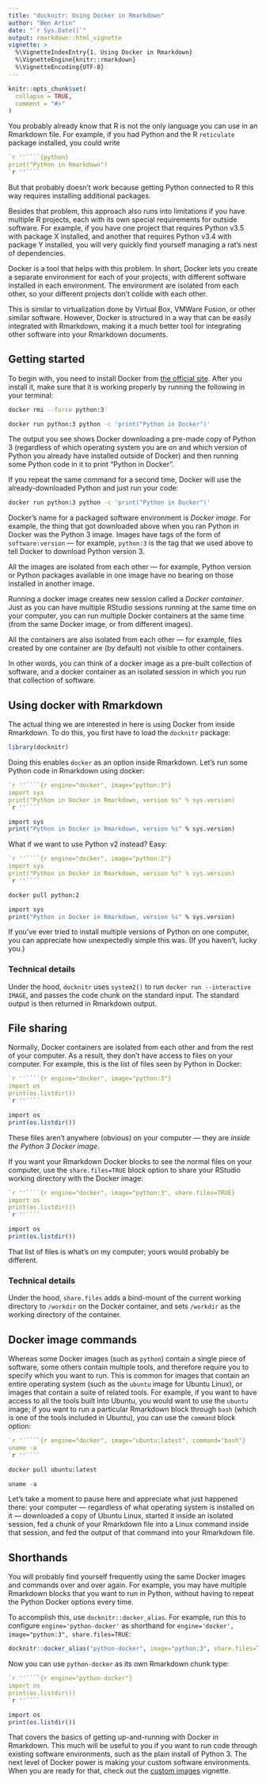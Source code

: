 ```yaml
---
title: "docknitr: Using Docker in Rmarkdown"
author: "Ben Artin"
date: "`r Sys.Date()`"
output: rmarkdown::html_vignette
vignette: >
  %\VignetteIndexEntry{1. Using Docker in Rmarkdown}
  %\VignetteEngine{knitr::rmarkdown}
  %\VignetteEncoding{UTF-8}
---
```


<!--
### IMPORTANT

Do not use the this Rmarkdown file as an example of how to use Docker in R! Look at the vignette instead:

vignette("docknitr", "docknitr")

This source file has all sorts of Rmarkdown-inside-Rmarkdown and Docker-inside-Docker shenanigans that will make your life confusing.
-->

```r
knitr::opts_chunk$set(
  collapse = TRUE,
  comment = "#>"
)
```

You probably already know that R is not the only language you can use in an Rmarkdown file. For example, if you had Python and the R `reticulate` package installed, you could write

````r
`r ''````{python}
print("Python in Rmarkdown")
`r ''````
````

But that probably doesn't work because getting Python connected to R this way requires installing additional packages.

Besides that problem, this approach also runs into limitations if you have multiple R projects, each with its own special requirements for outside software. For example, if you have one project that requires Python v3.5 with package X installed, and another that requires Python v3.4 with package Y installed, you will very quickly find yourself managing a rat's nest of dependencies.

Docker is a tool that helps with this problem. In short, Docker lets you create a separate environment for each of your projects, with different software installed in each environment. The environment are isolated from each other, so your different projects don't collide with each other. 

This is similar to virtualization done by Virtual Box, VMWare Fusion, or other similar software. However, Docker is structured in a way that can be easily integrated with Rmarkdown, making it a much better tool for integrating other software into your Rmarkdown documents.

## Getting started

To begin with, you need to install Docker from [the official site](https://www.docker.com/get-started). After you install it, make sure that it is working properly by running the following in your terminal:

```bash
docker rmi --force python:3
```

```bash
docker run python:3 python -c 'print("Python in Docker")'
```

The output you see shows Docker downloading a pre-made copy of Python 3 (regardless of which operating system you are on and which version of Python you already have installed outside of Docker) and then running some Python code in it to print "Python in Docker".

If you repeat the same command for a second time, Docker will use the already-downloaded Python and just run your code:

```bash
docker run python:3 python -c 'print("Python in Docker")'
```

Docker's name for a packaged software environment is *Docker image*. For example, the thing that got downloaded above when you ran Python in Docker was the Python 3 image. Images have tags of the form of `software:version` — for example, `python:3` is the tag that we used above to tell Docker to download Python version 3. 

All the images are isolated from each other — for example, Python version or Python packages available in one image have no bearing on those installed in another image.

Running a docker image creates new session called a *Docker container*. Just as you can have multiple RStudio sessions running at the same time on your computer, you can run multiple Docker containers at the same time (from the same Docker image, or from different images).

All the containers are also isolated from each other — for example, files created by one container are (by default) not visible to other containers. 

In other words, you can think of a docker image as a pre-built collection of software, and a docker container as an isolated session in which you run that collection of software.

## Using docker with Rmarkdown

The actual thing we are interested in here is using Docker from inside Rmarkdown. To do this, you first have to load the `docknitr` package:

```r
library(docknitr)
```

Doing this enables `docker` as an option inside Rmarkdown. Let's run some Python code in Rmarkdown using docker:

````r
`r ''````{r engine="docker", image="python:3"}
import sys
print("Python in Docker in Rmarkdown, version %s" % sys.version)
`r ''````
````

```r
import sys
print("Python in Docker in Rmarkdown, version %s" % sys.version)
```

What if we want to use Python v2 instead? Easy:

````r
`r ''````{r engine="docker", image="python:2"}
import sys
print("Python in Docker in Rmarkdown, version %s" % sys.version)
`r ''````
````

```bash
docker pull python:2
```

```r
import sys
print("Python in Docker in Rmarkdown, version %s" % sys.version)
```

If you've ever tried to install multiple versions of Python on one computer, you can appreciate how unexpectedly simple this was. (If you haven't, lucky you.)

### Technical details

Under the hood, `docknitr` uses `system2()` to run `docker run --interactive IMAGE`, and passes the code chunk on the standard input. The standard output is then returned in Rmarkdown output.

## File sharing

Normally, Docker containers are isolated from each other and from the rest of your computer. As a result, they don't have access to files on your computer. For example, this is the list of files seen by Python in Docker:

````r
`r ''````{r engine="docker", image="python:3"}
import os
print(os.listdir())
`r ''````
````

```r
import os
print(os.listdir())
```

These files aren't anywhere (obvious) on your computer — they are *inside the Python 3 Docker image*.

If you want your Rmarkdown Docker blocks to see the normal files on your computer, use the `share.files=TRUE` block option to share your RStudio working directory with the Docker image:

````r
`r ''````{r engine="docker", image="python:3", share.files=TRUE}
import os
print(os.listdir())
`r ''````
````

```r
import os
print(os.listdir())
```

That list of files is what's on my computer; yours would probably be different.

### Technical details

Under the hood, `share.files` adds a bind-mount of the current working directory to `/workdir` on the Docker container, and sets `/workdir` as the working directory of the container.

## Docker image commands

Whereas some Docker images (such as `python`) contain a single piece of software, some others contain multiple tools, and therefore require you to specify which you want to run. This is common for images that contain an entire operating system (such as the `ubuntu` image for Ubuntu Linux), or images that contain a suite of related tools. For example, if you want to have access to all the tools built into Ubuntu, you would want to use the `ubuntu` image; if you want to run a particular Rmarkdown block through `bash` (which is one of the tools included in Ubuntu), you can use the `command` block option:

````r
`r ''````{r engine="docker", image="ubuntu:latest", command="bash"}
uname -a
`r ''````
````

```bash
docker pull ubuntu:latest
```

```r
uname -a
```

Let's take a moment to pause here and appreciate what just happened there: your computer — regardless of what operating system is installed on it — downloaded a copy of Ubuntu Linux, started it inside an isolated session, fed a chunk of your Rmarkdown file into a Linux command inside that session, and fed the output of that command into your Rmarkdown file. 

## Shorthands

You will probably find yourself frequently using the same Docker images and commands over and over again. For example, you may have multiple Rmarkdown blocks that you want to run in Python, without having to repeat the Python Docker options every time.

To accomplish this, use `docknitr::docker_alias`. For example, run this to configure `engine='python-docker'` as shorthand for `engine='docker', image="python:3", share.files=TRUE`:

```r
docknitr::docker_alias("python-docker", image="python:3", share.files=TRUE)
```

Now you can use `python-docker` as its own Rmarkdown chunk type:

````r
`r ''````{r engine="python-docker"}
import os
print(os.listdir())
`r ''````
````


```r
import os
print(os.listdir())
```

That covers the basics of getting up-and-running with Docker in Rmarkdown. This much will be useful to you if you want to run code through existing software environments, such as the plain install of Python 3. The next level of Docker power is making your custom software environments. When you are ready for that, check out the [custom images](custom-images.html) vignette.
